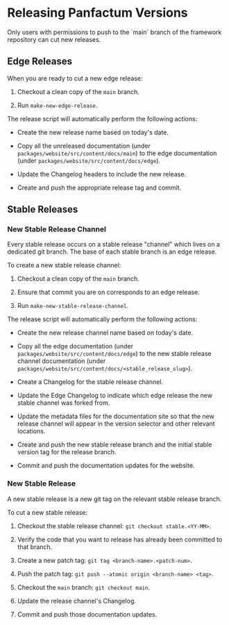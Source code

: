
# Releasing Panfactum Versions

<MarkdownAlert severity="info">
  Only users with permissions to push to the `main` branch of the framework repository can cut new releases.
</MarkdownAlert>

## Edge Releases

When you are ready to cut a new edge release:

1. Checkout a clean copy of the `main` branch.

2. Run `make-new-edge-release`.

The release script will automatically perform the following actions:

* Create the new release name based on today's date.

* Copy all the unreleased documentation (under `packages/website/src/content/docs/main`) to the
  edge documentation (under `packages/website/src/content/docs/edge`).

* Update the Changelog headers to include the new release.

* Create and push the appropriate release tag and commit.

## Stable Releases

### New Stable Release Channel

Every stable release occurs on a stable release "channel" which lives on a dedicated git branch. The base
of each stable branch is an edge release.

To create a new stable release channel:

1. Checkout a clean copy of the `main` branch.

2. Ensure that commit you are on corresponds to an edge release.

3. Run `make-new-stable-release-channel`.

The release script will automatically perform the following actions:

* Create the new release channel name based on today's date.

* Copy all the edge documentation (under `packages/website/src/content/docs/edge`) to the
  new stable release channel documentation (under `packages/website/src/content/docs/<stable_release_slug>`).

* Create a Changelog for the stable release channel.

* Update the Edge Changelog to indicate which edge release the new stable channel was forked from.

* Update the metadata files for the documentation site so that the new release channel will appear in the version
  selector and other relevant locations.

* Create and push the new stable release branch and the initial stable version tag for the release branch.

* Commit and push the documentation updates for the website.

### New Stable Release

A new stable release is a new git tag on the relevant stable release branch.

To cut a new stable release:

1. Checkout the stable release channel: `git checkout stable.<YY-MM>`.

2. Verify the code that you want to release has already been committed to that branch.

3. Create a new patch tag: `git tag <branch-name>.<patch-num>`.

4. Push the patch tag: `git push --atomic origin <branch-name> <tag>`.

5. Checkout the `main` branch: `git checkout main`.

6. Update the release channel's Changelog.

7. Commit and push those documentation updates.
